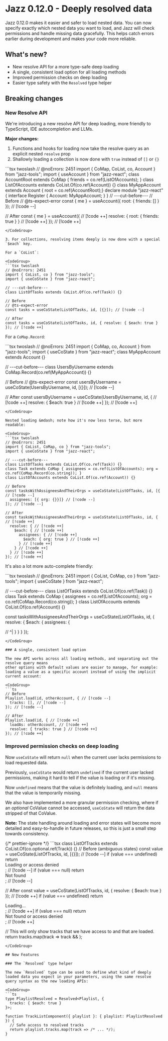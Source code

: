 

# Jazz 0.12.0 - Deeply resolved data

Jazz 0.12.0 makes it easier and safer to load nested data. You can now specify exactly which nested data you want to load, and Jazz will check permissions and handle missing data gracefully. This helps catch errors earlier during development and makes your code more reliable.

## What's new?

- New resolve API for a more type-safe deep loading
- A single, consistent load option for all loading methods
- Improved permission checks on deep loading
- Easier type safety with the `Resolved` type helper

## Breaking changes

### New Resolve API

We're introducing a new resolve API for deep loading, more friendly to TypeScript, IDE autocompletion and LLMs.

**Major changes:**

1. Functions and hooks for loading now take the resolve query as an explicit nested `resolve` prop
2. Shallowly loading a collection is now done with `true` instead of `[]` or `{}`

<CodeGroup>
```tsx twoslash
// @noErrors: 2451
import { CoMap, CoList, co, Account } from "jazz-tools";
import { useAccount } from "jazz-react";
class AccountRoot extends CoMap { friends = co.ref(ListOfAccounts); }
class ListOfAccounts extends CoList.Of(co.ref(Account)) {}
class MyAppAccount extends Account { root = co.ref(AccountRoot);}
declare module "jazz-react" { interface Register { Account: MyAppAccount; } }
// ---cut-before---
// Before
// @ts-expect-error
const { me } = useAccount({ root: { friends: [] } }); // [!code --]

// After
const { me } = useAccount({ // [!code ++]
  resolve: { root: { friends: true } } // [!code ++]
}); // [!code ++]
```
</CodeGroup>

3. For collections, resolving items deeply is now done with a special `$each` key.

For a `CoList`:

<CodeGroup>
```tsx twoslash
// @noErrors: 2451
import { CoList, co } from "jazz-tools";
import { useCoState } from "jazz-react";

// ---cut-before---
class ListOfTasks extends CoList.Of(co.ref(Task)) {}

// Before
// @ts-expect-error
const tasks = useCoState(ListOfTasks, id, [{}]); // [!code --]

// After
const tasks = useCoState(ListOfTasks, id, { resolve: { $each: true } }); // [!code ++]
```
</CodeGroup>

For a `CoMap.Record`:

<CodeGroup>
```tsx twoslash
// @noErrors: 2451
import { CoMap, co, Account } from "jazz-tools";
import { useCoState } from "jazz-react";
class MyAppAccount extends Account {}

// ---cut-before---
class UsersByUsername extends CoMap.Record(co.ref(MyAppAccount)) {}

// Before
// @ts-expect-error
const usersByUsername = useCoState(UsersByUsername, id, [{}]); // [!code --]

// After
const usersByUsername = useCoState(UsersByUsername, id, { // [!code ++]
  resolve: { $each: true } // [!code ++]
}); // [!code ++]
```
</CodeGroup>

Nested loading &mdash; note how it's now less terse, but more readable:

<CodeGroup>
```tsx twoslash
// @noErrors: 2451
import { CoList, CoMap, co } from "jazz-tools";
import { useCoState } from "jazz-react";

// ---cut-before---
class ListOfTasks extends CoList.Of(co.ref(Task)) {}
class Task extends CoMap { assignees = co.ref(ListOfAccounts); org = co.ref(CoMap.Record(co.string)); }
class ListOfAccounts extends CoList.Of(co.ref(Account)) {}

// Before
const tasksWithAssigneesAndTheirOrgs = useCoState(ListOfTasks, id, [{ // [!code --]
  assignees: [{ org: {}}]} // [!code --]
]); // [!code --]

// After
const tasksWithAssigneesAndTheirOrgs = useCoState(ListOfTasks, id, { // [!code ++]
  resolve: { // [!code ++]
    $each: { // [!code ++]
      assignees: { // [!code ++]
        $each: { org: true } // [!code ++]
      } // [!code ++]
    } // [!code ++]
  } // [!code ++]
}); // [!code ++]
```
</CodeGroup>

It's also a lot more auto-complete friendly:

<CodeGroup>
```tsx twoslash
// @noErrors: 2451
import { CoList, CoMap, co } from "jazz-tools";
import { useCoState } from "jazz-react";

// ---cut-before---
class ListOfTasks extends CoList.Of(co.ref(Task)) {}
class Task extends CoMap { assignees = co.ref(ListOfAccounts); org = co.ref(CoMap.Record(co.string)); }
class ListOfAccounts extends CoList.Of(co.ref(Account)) {}

const tasksWithAssigneesAndTheirOrgs = useCoState(ListOfTasks, id, {
  resolve: {
    $each: {
      assignees: {
        
//      ^|
      }
    }
  }
});
```
</CodeGroup>

### A single, consistent load option

The new API works across all loading methods, and separating out the resolve query means
other options with default values are easier to manage, for example: loading a value as a specific account instead of using the implicit current account:

<CodeGroup>
```ts
// Before
Playlist.load(id, otherAccount, { // [!code --]
  tracks: [], // [!code --]
}); // [!code --]

// After
Playlist.load(id, { // [!code ++]
  loadAs: otherAccount, // [!code ++]
  resolve: { tracks: true } // [!code ++]
}); // [!code ++]
```
</CodeGroup>

### Improved permission checks on deep loading

Now `useCoState` will return `null` when the current user lacks permissions to load requested data.

Previously, `useCoState` would return `undefined` if the current user lacked permissions, making it hard to tell if the value is loading or if it's missing.

Now `undefined` means that the value is definitely loading, and `null` means that the value is temporarily missing.

We also have implemented a more granular permission checking, where if an *optional* CoValue cannot be accessed, `useCoState` will return the data stripped of that CoValue.

**Note:** The state handling around loading and error states will become more detailed and easy-to-handle in future releases, so this is just a small step towards consistency.

<CodeGroup>
{/* prettier-ignore */}
```tsx
class ListOfTracks extends CoList.Of(co.optional.ref(Track)) {}
// Before (ambiguous states)
const value = useCoState(ListOfTracks, id, [{}]); // [!code --]
if (value === undefined) return <div>Loading or access denied</div>; // [!code --]
if (value === null) return <div>Not found</div>; // [!code --]

// After
const value = useCoState(ListOfTracks, id, { resolve: { $each: true } }); // [!code ++]
if (value === undefined) return <div>Loading...</div>; // [!code ++]
if (value === null) return <div>Not found or access denied</div>; // [!code ++]

// This will only show tracks that we have access to and that are loaded.
return tracks.map(track => track && <MusicTrack track={track} />);
```
</CodeGroup>

## New Features

### The `Resolved` type helper

The new `Resolved` type can be used to define what kind of deeply loaded data you expect in your parameters, using the same resolve query syntax as the new loading APIs:

<CodeGroup>
```ts
type PlaylistResolved = Resolved<Playlist, {
  tracks: { $each: true }
}>;

function TrackListComponent({ playlist }: { playlist: PlaylistResolved }) {
  // Safe access to resolved tracks
  return playlist.tracks.map(track => /* ... */);
}
```
</CodeGroup>
